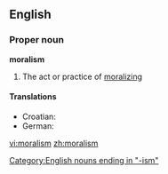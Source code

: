 ==English==
===Proper noun===
'''moralism'''
# The act or practice of [[moralizing]]
====Translations====
* Croatian: {{t-|hr|moralizam|m}}
* German: {{t-|de|Moralismus|m}}

[[Category:English nouns ending in "-ism"]]

[[vi:moralism]]
[[zh:moralism]]